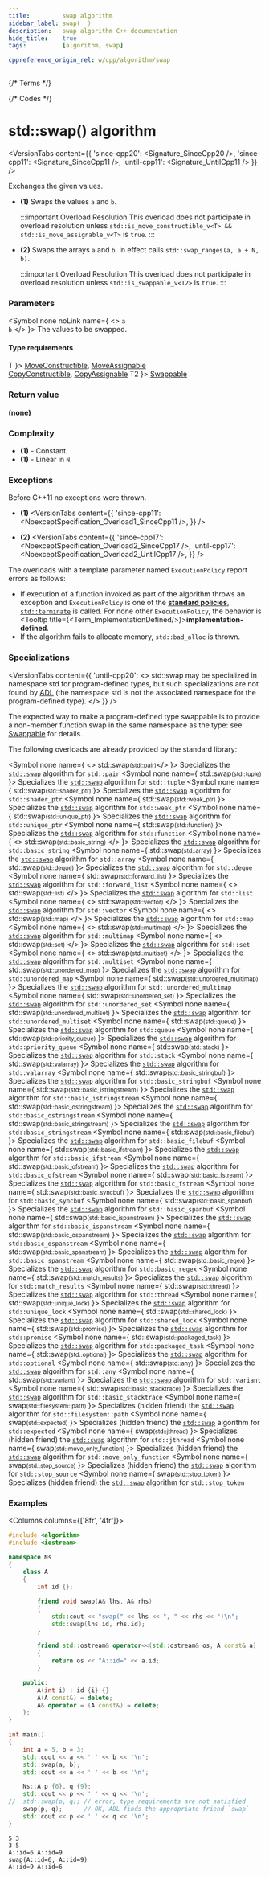 ```yaml
---
title:         swap algorithm
sidebar_label: swap(  )
description:   swap algorithm C++ documentation
hide_title:    true
tags:          [algorithm, swap]

cppreference_origin_rel: w/cpp/algorithm/swap
---
```



{/* Terms */}


{/* Codes */}





# std::swap() algorithm

<VersionTabs content={{
  'since-cpp20': <Signature_SinceCpp20 />,
  'since-cpp11': <Signature_SinceCpp11 />,
  'until-cpp11': <Signature_UntilCpp11 />
}} />

Exchanges the given values.

- **(1)** Swaps the values `a` and `b`.

  :::important Overload Resolution
  <Since v='cpp17'>This overload does not participate in overload resolution unless <code>std::is_move_constructible_v&lt;T&gt; && std::is_move_assignable_v&lt;T&gt;</code> is <code>true</code>.</Since>
  :::

- **(2)** Swaps the arrays `a` and `b`. In effect calls `std::swap_ranges(a, a + N, b)`.

  :::important Overload Resolution
  <Since v='cpp17'>This overload does not participate in overload resolution unless <code>std::is_swappable_v&lt;T2&gt;</code> is <code>true</code>.</Since>
  :::

### Parameters

<SymbolTable>

  <Symbol none noLink name={ <> <code>a</code> <br/> <code>b</code> </> }>
    The values to be swapped.
  </Symbol>

</SymbolTable>

#### Type requirements

<SymbolTable>
  <Symbol none noLink name={ <code>T</code> }>
  <Since v='cpp11'> <a href="/docs/named_req/MoveConstructible">MoveConstructible</a>, <a href="/docs/named_req/MoveAssignable">MoveAssignable</a> </Since> <br/>
    <Until v='cpp11'> <a href="/docs/named_req/CopyConstructible">CopyConstructible</a>, <a href="/docs/named_req/CopyAssignable">CopyAssignable</a> </Until>
  </Symbol>
  <Symbol none noLink name={ <code>T2</code> }>
    <a href="/docs/named_req/Swappable">Swappable</a>
  </Symbol>
</SymbolTable>

### Return value

**(none)**

### Complexity

- **(1)** - Constant.
- **(1)** - Linear in `N`.

### Exceptions

Before C++11 no exceptions were thrown.

- **(1)**
  <VersionTabs content={{
    'since-cpp11': <NoexceptSpecification_Overload1_SinceCpp11 />,
  }} />

- **(2)**
  <VersionTabs content={{
    'since-cpp17': <NoexceptSpecification_Overload2_SinceCpp17 />,
    'until-cpp17': <NoexceptSpecification_Overload2_UntilCpp17 />,
  }} />

The overloads with a template parameter named `ExecutionPolicy` report errors as follows:
- If execution of a function invoked as part of the algorithm throws an exception and `ExecutionPolicy` is one of the [**standard policies**](#), [`std::terminate`](#) is called.
	For none other `ExecutionPolicy`, the behavior is <Tooltip title={<Term_ImplementationDefined/>}>**implementation-defined**</Tooltip>.
- If the algorithm fails to allocate memory, `std::bad_alloc` is thrown.

### Specializations

<VersionTabs content={{
  'until-cpp20': <>
  std::swap may be specialized in namespace std for program-defined types, but such specializations are not found by <a href="#">ADL</a> (the namespace std is not the associated namespace for the program-defined type).
  </>
}} />

The expected way to make a program-defined type swappable is to provide a non-member function swap in the same namespace as the type: see [Swappable](/docs/named_req/Swappable) for details.

The following overloads are already provided by the standard library:

<SymbolTable>

  <Symbol none name={ <> std::swap<small>(std::pair)</small></> }>
    Specializes the <a href="#"><code>std::swap</code></a> algorithm for <code>std::pair</code>
  </Symbol>
  <Symbol none name={ <Since v='cpp11'> std::swap<small>(std::tuple)</small> </Since> }>
    Specializes the <a href="#"><code>std::swap</code></a> algorithm for <code>std::tuple</code>
  </Symbol>
  <Symbol none name={ <Since v='cpp11'> std::swap<small>(std::shader_ptr)</small> </Since> }>
    Specializes the <a href="#"><code>std::swap</code></a> algorithm for <code>std::shader_ptr</code>
  </Symbol>
  <Symbol none name={ <Since v='cpp11'> std::swap<small>(std::weak_ptr)</small> </Since> }>
    Specializes the <a href="#"><code>std::swap</code></a> algorithm for <code>std::weak_ptr</code>
  </Symbol>
  <Symbol none name={ <Since v='cpp11'> std::swap<small>(std::unique_ptr)</small> </Since> }>
    Specializes the <a href="#"><code>std::swap</code></a> algorithm for <code>std::unique_ptr</code>
  </Symbol>
  <Symbol none name={ <Since v='cpp11'> std::swap<small>(std::function)</small> </Since> }>
    Specializes the <a href="#"><code>std::swap</code></a> algorithm for <code>std::function</code>
  </Symbol>
  <Symbol none name={ <> std::swap<small>(std::basic_string)</small> </> }>
    Specializes the <a href="#"><code>std::swap</code></a> algorithm for <code>std::basic_string</code>
  </Symbol>
  <Symbol none name={ <Since v='cpp11'> std::swap<small>(std::array)</small> </Since> }>
    Specializes the <a href="#"><code>std::swap</code></a> algorithm for <code>std::array</code>
  </Symbol>
  <Symbol none name={ <Since v='cpp11'> std::swap<small>(std::deque)</small> </Since> }>
    Specializes the <a href="#"><code>std::swap</code></a> algorithm for <code>std::deque</code>
  </Symbol>
  <Symbol none name={ <Since v='cpp11'> std::swap<small>(std::forward_list)</small> </Since> }>
    Specializes the <a href="#"><code>std::swap</code></a> algorithm for <code>std::forward_list</code>
  </Symbol>
  <Symbol none name={ <> std::swap<small>(std::list)</small> </> }>
    Specializes the <a href="#"><code>std::swap</code></a> algorithm for <code>std::list</code>
  </Symbol>
  <Symbol none name={ <> std::swap<small>(std::vector)</small> </> }>
    Specializes the <a href="#"><code>std::swap</code></a> algorithm for <code>std::vector</code>
  </Symbol>
  <Symbol none name={ <> std::swap<small>(std::map)</small> </> }>
    Specializes the <a href="#"><code>std::swap</code></a> algorithm for <code>std::map</code>
  </Symbol>
  <Symbol none name={ <> std::swap<small>(std::multimap)</small> </> }>
    Specializes the <a href="#"><code>std::swap</code></a> algorithm for <code>std::multimap</code>
  </Symbol>
  <Symbol none name={ <> std::swap<small>(std::set)</small> </> }>
    Specializes the <a href="#"><code>std::swap</code></a> algorithm for <code>std::set</code>
  </Symbol>
  <Symbol none name={ <> std::swap<small>(std::multiset)</small> </> }>
    Specializes the <a href="#"><code>std::swap</code></a> algorithm for <code>std::multiset</code>
  </Symbol>
  <Symbol none name={ <Since v='cpp11'> std::swap<small>(std::unordered_map)</small> </Since> }>
    Specializes the <a href="#"><code>std::swap</code></a> algorithm for <code>std::unordered_map</code>
  </Symbol>
  <Symbol none name={ <Since v='cpp11'> std::swap<small>(std::unordered_multimap)</small> </Since> }>
    Specializes the <a href="#"><code>std::swap</code></a> algorithm for <code>std::unordered_multimap</code>
  </Symbol>
  <Symbol none name={ <Since v='cpp11'> std::swap<small>(std::unordered_set)</small> </Since> }>
    Specializes the <a href="#"><code>std::swap</code></a> algorithm for <code>std::unordered_set</code>
  </Symbol>
  <Symbol none name={ <Since v='cpp11'> std::swap<small>(std::unordered_multiset)</small> </Since> }>
    Specializes the <a href="#"><code>std::swap</code></a> algorithm for <code>std::unordered_multiset</code>
  </Symbol>
  <Symbol none name={ <Since v='cpp11'> std::swap<small>(std::queue)</small> </Since> }>
    Specializes the <a href="#"><code>std::swap</code></a> algorithm for <code>std::queue</code>
  </Symbol>
  <Symbol none name={ <Since v='cpp11'> std::swap<small>(std::priority_queue)</small> </Since> }>
    Specializes the <a href="#"><code>std::swap</code></a> algorithm for <code>std::priority_queue</code>
  </Symbol>
  <Symbol none name={ <Since v='cpp11'> std::swap<small>(std::stack)</small> </Since> }>
    Specializes the <a href="#"><code>std::swap</code></a> algorithm for <code>std::stack</code>
  </Symbol>
  <Symbol none name={ <Since v='cpp11'> std::swap<small>(std::valarray)</small> </Since> }>
    Specializes the <a href="#"><code>std::swap</code></a> algorithm for <code>std::valarray</code>
  </Symbol>
  <Symbol none name={ <Since v='cpp11'> std::swap<small>(std::basic_stringbuf)</small> </Since> }>
    Specializes the <a href="#"><code>std::swap</code></a> algorithm for <code>std::basic_stringbuf</code>
  </Symbol>
  <Symbol none name={ <Since v='cpp11'> std::swap<small>(std::basic_istringstream)</small> </Since> }>
    Specializes the <a href="#"><code>std::swap</code></a> algorithm for <code>std::basic_istringstream</code>
  </Symbol>
  <Symbol none name={ <Since v='cpp11'> std::swap<small>(std::basic_ostringstream)</small> </Since> }>
    Specializes the <a href="#"><code>std::swap</code></a> algorithm for <code>std::basic_ostringstream</code>
  </Symbol>
  <Symbol none name={ <Since v='cpp11'> std::swap<small>(std::basic_stringstream)</small> </Since> }>
    Specializes the <a href="#"><code>std::swap</code></a> algorithm for <code>std::basic_stringstream</code>
  </Symbol>
  <Symbol none name={ <Since v='cpp11'> std::swap<small>(std::basic_filebuf)</small> </Since> }>
    Specializes the <a href="#"><code>std::swap</code></a> algorithm for <code>std::basic_filebuf</code>
  </Symbol>
  <Symbol none name={ <Since v='cpp11'> std::swap<small>(std::basic_ifstream)</small> </Since> }>
    Specializes the <a href="#"><code>std::swap</code></a> algorithm for <code>std::basic_ifstream</code>
  </Symbol>
  <Symbol none name={ <Since v='cpp11'> std::swap<small>(std::basic_ofstream)</small> </Since> }>
    Specializes the <a href="#"><code>std::swap</code></a> algorithm for <code>std::basic_ofstream</code>
  </Symbol>
  <Symbol none name={ <Since v='cpp11'> std::swap<small>(std::basic_fstream)</small> </Since> }>
    Specializes the <a href="#"><code>std::swap</code></a> algorithm for <code>std::basic_fstream</code>
  </Symbol>
  <Symbol none name={ <Since v='cpp20'> std::swap<small>(std::basic_syncbuf)</small> </Since> }>
    Specializes the <a href="#"><code>std::swap</code></a> algorithm for <code>std::basic_syncbuf</code>
  </Symbol>
  <Symbol none name={ <Since v='cpp23'> std::swap<small>(std::basic_spanbuf)</small> </Since> }>
    Specializes the <a href="#"><code>std::swap</code></a> algorithm for <code>std::basic_spanbuf</code>
  </Symbol>
  <Symbol none name={ <Since v='cpp23'> std::swap<small>(std::basic_ispanstream)</small> </Since> }>
    Specializes the <a href="#"><code>std::swap</code></a> algorithm for <code>std::basic_ispanstream</code>
  </Symbol>
  <Symbol none name={ <Since v='cpp23'> std::swap<small>(std::basic_ospanstream)</small> </Since> }>
    Specializes the <a href="#"><code>std::swap</code></a> algorithm for <code>std::basic_ospanstream</code>
  </Symbol>
  <Symbol none name={ <Since v='cpp23'> std::swap<small>(std::basic_spanstream)</small> </Since> }>
    Specializes the <a href="#"><code>std::swap</code></a> algorithm for <code>std::basic_spanstream</code>
  </Symbol>
  <Symbol none name={ <Since v='cpp11'> std::swap<small>(std::basic_regex)</small> </Since> }>
    Specializes the <a href="#"><code>std::swap</code></a> algorithm for <code>std::basic_regex</code>
  </Symbol>
  <Symbol none name={ <Since v='cpp11'> std::swap<small>(std::match_results)</small> </Since> }>
    Specializes the <a href="#"><code>std::swap</code></a> algorithm for <code>std::match_results</code>
  </Symbol>
  <Symbol none name={ <Since v='cpp11'> std::swap<small>(std::thread)</small> </Since> }>
    Specializes the <a href="#"><code>std::swap</code></a> algorithm for <code>std::thread</code>
  </Symbol>
  <Symbol none name={ <Since v='cpp11'> std::swap<small>(std::unique_lock)</small> </Since> }>
    Specializes the <a href="#"><code>std::swap</code></a> algorithm for <code>std::unique_lock</code>
  </Symbol>
  <Symbol none name={ <Since v='cpp14'> std::swap<small>(std::shared_lock)</small> </Since> }>
    Specializes the <a href="#"><code>std::swap</code></a> algorithm for <code>std::shared_lock</code>
  </Symbol>
  <Symbol none name={ <Since v='cpp11'> std::swap<small>(std::promise)</small> </Since> }>
    Specializes the <a href="#"><code>std::swap</code></a> algorithm for <code>std::promise</code>
  </Symbol>
  <Symbol none name={ <Since v='cpp11'> std::swap<small>(std::packaged_task)</small> </Since> }>
    Specializes the <a href="#"><code>std::swap</code></a> algorithm for <code>std::packaged_task</code>
  </Symbol>
  <Symbol none name={ <Since v='cpp17'> std::swap<small>(std::optional)</small> </Since> }>
    Specializes the <a href="#"><code>std::swap</code></a> algorithm for <code>std::optional</code>
  </Symbol>
  <Symbol none name={ <Since v='cpp17'> std::swap<small>(std::any)</small> </Since> }>
    Specializes the <a href="#"><code>std::swap</code></a> algorithm for <code>std::any</code>
  </Symbol>
  <Symbol none name={ <Since v='cpp17'> std::swap<small>(std::variant)</small> </Since> }>
    Specializes the <a href="#"><code>std::swap</code></a> algorithm for <code>std::variant</code>
  </Symbol>
  <Symbol none name={ <Since v='cpp17'> std::swap<small>(std::basic_stacktrace)</small> </Since> }>
    Specializes the <a href="#"><code>std::swap</code></a> algorithm for <code>std::basic_stacktrace</code>
  </Symbol>
  <Symbol none name={ <Since v='cpp17'> swap<small>(std::filesystem::path)</small> </Since> }>
    Specializes (hidden friend) the <a href="#"><code>std::swap</code></a> algorithm for <code>std::filesystem::path</code>
  </Symbol>
  <Symbol none name={ <Since v='cpp23'> swap<small>(std::expected)</small> </Since> }>
    Specializes (hidden friend) the <a href="#"><code>std::swap</code></a> algorithm for <code>std::expected</code>
  </Symbol>
  <Symbol none name={ <Since v='cpp20'> swap<small>(std::jthread)</small> </Since> }>
    Specializes (hidden friend) the <a href="#"><code>std::swap</code></a> algorithm for <code>std::jthread</code>
  </Symbol>
  <Symbol none name={ <Since v='cpp23'> swap<small>(std::move_only_function)</small> </Since> }>
    Specializes (hidden friend) the <a href="#"><code>std::swap</code></a> algorithm for <code>std::move_only_function</code>
  </Symbol>
  <Symbol none name={ <Since v='cpp20'> swap<small>(std::stop_source)</small> </Since> }>
    Specializes (hidden friend) the <a href="#"><code>std::swap</code></a> algorithm for <code>std::stop_source</code>
  </Symbol>
  <Symbol none name={ <Since v='cpp20'> swap<small>(std::stop_token)</small> </Since> }>
    Specializes (hidden friend) the <a href="#"><code>std::swap</code></a> algorithm for <code>std::stop_token</code>
  </Symbol>

</SymbolTable>

### Examples

<Columns columns={['8fr', '4fr']}>
<div>

```cpp title='Main.cpp' showLineNumbers
#include <algorithm>
#include <iostream>

namespace Ns
{
    class A
    {
        int id {};

        friend void swap(A& lhs, A& rhs)
        {
            std::cout << "swap(" << lhs << ", " << rhs << ")\n";
            std::swap(lhs.id, rhs.id);
        }

        friend std::ostream& operator<<(std::ostream& os, A const& a)
        {
            return os << "A::id=" << a.id;
        }

    public:
        A(int i) : id {i} {}
        A(A const&) = delete;
        A& operator = (A const&) = delete;
    };
}

int main()
{
    int a = 5, b = 3;
    std::cout << a << ' ' << b << '\n';
    std::swap(a, b);
    std::cout << a << ' ' << b << '\n';

    Ns::A p {6}, q {9};
    std::cout << p << ' ' << q << '\n';
//  std::swap(p, q); // error, type requirements are not satisfied
    swap(p, q);      // OK, ADL finds the appropriate friend `swap`
    std::cout << p << ' ' << q << '\n';
}
```

</div>
<div>

```plaintext title="Output"
5 3
3 5
A::id=6 A::id=9
swap(A::id=6, A::id=9)
A::id=9 A::id=6
```

</div>
</Columns>
